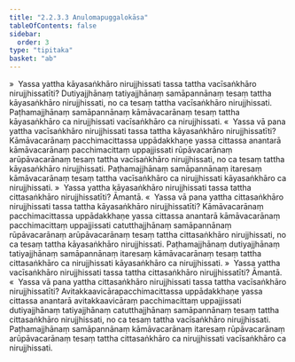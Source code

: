 ```yaml
---
title: "2.2.3.3 Anulomapuggalokāsa"
tableOfContents: false
sidebar:
  order: 3
type: "tipitaka"
basket: "ab"
---
```



<DynamicBreadcrumb />

<Division number="91">

<Paragraph number="409">
»  Yassa yattha kāyasaṅkhāro nirujjhissati tassa tattha vacīsaṅkhāro nirujjhissatīti?
</Paragraph>

<Paragraph number="410">
Dutiyajjhānaṃ tatiyajjhānaṃ samāpannānaṃ tesaṃ tattha kāyasaṅkhāro nirujjhissati, no ca tesaṃ tattha vacīsaṅkhāro nirujjhissati. Paṭhamajjhānaṃ samāpannānaṃ kāmāvacarānaṃ tesaṃ tattha kāyasaṅkhāro ca nirujjhissati vacīsaṅkhāro ca nirujjhissati.
</Paragraph>

<Paragraph number="411">
«  Yassa vā pana yattha vacīsaṅkhāro nirujjhissati tassa tattha kāyasaṅkhāro nirujjhissatīti?
</Paragraph>

<Paragraph number="412">
Kāmāvacarānaṃ pacchimacittassa uppādakkhaṇe yassa cittassa anantarā kāmāvacarānaṃ pacchimacittaṃ uppajjissati rūpāvacarānaṃ arūpāvacarānaṃ tesaṃ tattha vacīsaṅkhāro nirujjhissati, no ca tesaṃ tattha kāyasaṅkhāro nirujjhissati. Paṭhamajjhānaṃ samāpannānaṃ itaresaṃ kāmāvacarānaṃ tesaṃ tattha vacīsaṅkhāro ca nirujjhissati kāyasaṅkhāro ca nirujjhissati.
</Paragraph>

<Paragraph number="413">
»  Yassa yattha kāyasaṅkhāro nirujjhissati tassa tattha cittasaṅkhāro nirujjhissatīti? Āmantā.
</Paragraph>

<Paragraph number="414">
«  Yassa vā pana yattha cittasaṅkhāro nirujjhissati tassa tattha kāyasaṅkhāro nirujjhissatīti?
</Paragraph>

<Paragraph number="415">
Kāmāvacarānaṃ pacchimacittassa uppādakkhaṇe yassa cittassa anantarā kāmāvacarānaṃ pacchimacittaṃ uppajjissati catutthajjhānaṃ samāpannānaṃ rūpāvacarānaṃ arūpāvacarānaṃ tesaṃ tattha cittasaṅkhāro nirujjhissati, no ca tesaṃ tattha kāyasaṅkhāro nirujjhissati. Paṭhamajjhānaṃ dutiyajjhānaṃ tatiyajjhānaṃ samāpannānaṃ itaresaṃ kāmāvacarānaṃ tesaṃ tattha cittasaṅkhāro ca nirujjhissati kāyasaṅkhāro ca nirujjhissati.
</Paragraph>

</Division>
<Division number="92">

<Paragraph number="416">
»  Yassa yattha vacīsaṅkhāro nirujjhissati tassa tattha cittasaṅkhāro nirujjhissatīti? Āmantā.
</Paragraph>

<Paragraph number="417">
«  Yassa vā pana yattha cittasaṅkhāro nirujjhissati tassa tattha vacīsaṅkhāro nirujjhissatīti?
</Paragraph>

<Paragraph number="418">
Avitakkaavicārapacchimacittassa uppādakkhaṇe yassa cittassa anantarā avitakkaavicāraṃ pacchimacittaṃ uppajjissati dutiyajjhānaṃ tatiyajjhānaṃ catutthajjhānaṃ samāpannānaṃ tesaṃ tattha cittasaṅkhāro nirujjhissati, no ca tesaṃ tattha vacīsaṅkhāro nirujjhissati. Paṭhamajjhānaṃ samāpannānaṃ kāmāvacarānaṃ itaresaṃ rūpāvacarānaṃ arūpāvacarānaṃ tesaṃ tattha cittasaṅkhāro ca nirujjhissati vacīsaṅkhāro ca nirujjhissati.
</Paragraph>
</Division>
